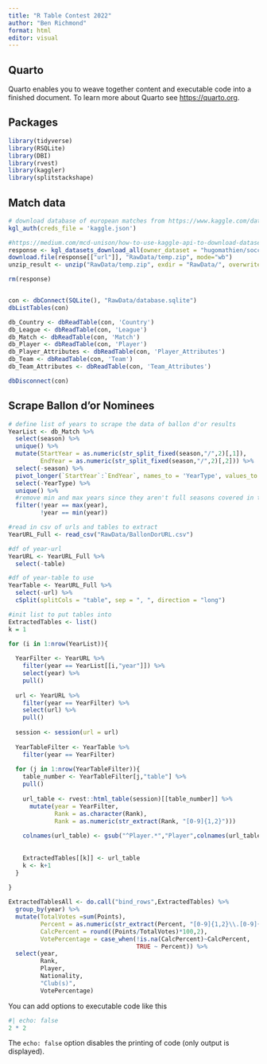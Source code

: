 ```yaml
---
title: "R Table Contest 2022"
author: "Ben Richmond"
format: html
editor: visual
---
```


## Quarto

Quarto enables you to weave together content and executable code into a finished document. To learn more about Quarto see <https://quarto.org>.

## Packages

```r
library(tidyverse)
library(RSQLite)
library(DBI)
library(rvest)
library(kaggler)
library(splitstackshape)

```

## Match data

```r
# download database of european matches from https://www.kaggle.com/datasets/hugomathien/soccer
kgl_auth(creds_file = 'kaggle.json')

#https://medium.com/mcd-unison/how-to-use-kaggle-api-to-download-datasets-in-r-312179c7a99c
response <- kgl_datasets_download_all(owner_dataset = "hugomathien/soccer")
download.file(response[["url"]], "RawData/temp.zip", mode="wb")
unzip_result <- unzip("RawData/temp.zip", exdir = "RawData/", overwrite = TRUE)

rm(response)


con <- dbConnect(SQLite(), "RawData/database.sqlite")
dbListTables(con)

db_Country <- dbReadTable(con, 'Country')
db_League <- dbReadTable(con, 'League')
db_Match <- dbReadTable(con, 'Match')
db_Player <- dbReadTable(con, 'Player')
db_Player_Attributes <- dbReadTable(con, 'Player_Attributes')
db_Team <- dbReadTable(con, 'Team')
db_Team_Attributes <- dbReadTable(con, 'Team_Attributes')

dbDisconnect(con)

```

## Scrape Ballon d'or Nominees

```r

# define list of years to scrape the data of ballon d'or results
YearList <- db_Match %>% 
  select(season) %>% 
  unique() %>% 
  mutate(StartYear = as.numeric(str_split_fixed(season,"/",2)[,1]),
         EndYear = as.numeric(str_split_fixed(season,"/",2)[,2])) %>% 
  select(-season) %>% 
  pivot_longer(`StartYear`:`EndYear`, names_to = 'YearType', values_to = 'year') %>% 
  select(-YearType) %>% 
  unique() %>% 
  #remove min and max years since they aren't full seasons covered in the dataset
  filter(!year == max(year),
         !year == min(year))

#read in csv of urls and tables to extract
YearURL_Full <- read_csv("RawData/BallonDorURL.csv")

#df of year-url
YearURL <- YearURL_Full %>% 
  select(-table)

#df of year-table to use
YearTable <- YearURL_Full %>% 
  select(-url) %>% 
  cSplit(splitCols = "table", sep = ", ", direction = "long")

#init list to put tables into
ExtractedTables <- list()
k = 1

for (i in 1:nrow(YearList)){
  
  YearFilter <- YearURL %>% 
    filter(year == YearList[[i,"year"]]) %>% 
    select(year) %>% 
    pull()
  
  url <- YearURL %>% 
    filter(year == YearFilter) %>% 
    select(url) %>% 
    pull()
  
  session <- session(url = url)
  
  YearTableFilter <- YearTable %>% 
    filter(year == YearFilter)
  
  for (j in 1:nrow(YearTableFilter)){
    table_number <- YearTableFilter[j,"table"] %>% 
    pull()
      
    url_table <- rvest::html_table(session)[[table_number]] %>% 
      mutate(year = YearFilter,
             Rank = as.character(Rank),
             Rank = as.numeric(str_extract(Rank, "[0-9]{1,2}")))
    
    colnames(url_table) <- gsub("^Player.*","Player",colnames(url_table))
      
  
    ExtractedTables[[k]] <- url_table
    k <- k+1
  }
  
}

ExtractedTablesAll <- do.call("bind_rows",ExtractedTables) %>% 
  group_by(year) %>% 
  mutate(TotalVotes =sum(Points),
         Percent = as.numeric(str_extract(Percent, "[0-9]{1,2}\\.[0-9]{1,4}")),
         CalcPercent = round((Points/TotalVotes)*100,2),
         VotePercentage = case_when(!is.na(CalcPercent)~CalcPercent,
                                    TRUE ~ Percent)) %>% 
  select(year,
         Rank,
         Player,
         Nationality,
         "Club(s)",
         VotePercentage)

```

You can add options to executable code like this

```r
#| echo: false
2 * 2
```

The `echo: false` option disables the printing of code (only output is displayed).
